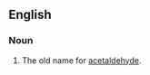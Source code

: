 ==English==

===Noun===
{{en-noun|sg=[[acetic]] [[aldehyde]]|-}}

# {{oranic compound}} The old name for [[acetaldehyde]].